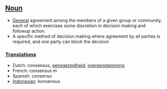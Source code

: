 ==[[Noun]]==

*[[General]] agreement among the members of a given group or community, each of which exercises some discretion in decision making and followup action.
* A specific method of decision making where agreement by all parties is required, and one party can block the decision


===[[Translation]]s===
*Dutch: consensus, [[eensgezindheid]], [[overeenstemming]]
*French: consensus ''m''
*Spanish: consenso
*[[Indonesian]]: konsensus